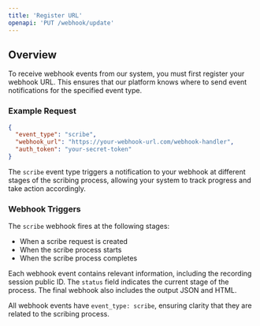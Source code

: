 ```yaml
---
title: 'Register URL'
openapi: 'PUT /webhook/update'
---
```

## Overview 
To receive webhook events from our system, you must first register your webhook URL. This ensures that our platform knows where to send event notifications for the specified event type.

### Example Request

```json
{
  "event_type": "scribe",
  "webhook_url": "https://your-webhook-url.com/webhook-handler",
  "auth_token": "your-secret-token"
}
```

The `scribe` event type triggers a notification to your webhook at different stages of the scribing process, allowing your system to track progress and take action accordingly.

### Webhook Triggers
The `scribe` webhook fires at the following stages:

- When a scribe request is created
- When the scribe process starts
- When the scribe process completes

Each webhook event contains relevant information, including the recording session public ID. The `status` field indicates the current stage of the process. The final webhook also includes the output JSON and HTML.

All webhook events have `event_type: scribe`, ensuring clarity that they are related to the scribing process.